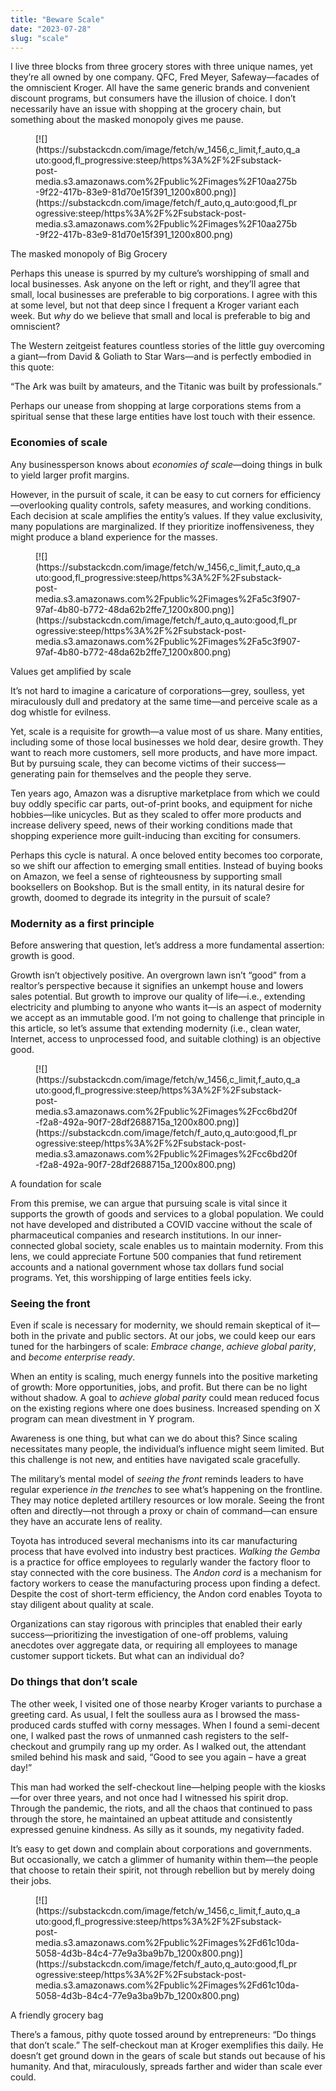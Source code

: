 ```yaml
---
title: "Beware Scale"
date: "2023-07-28"
slug: "scale"
---
```


I live three blocks from three grocery stores with three unique names, yet they’re all owned by one company. QFC, Fred Meyer, Safeway—facades of the omniscient Kroger. All have the same generic brands and convenient discount programs, but consumers have the illusion of choice. I don’t necessarily have an issue with shopping at the grocery chain, but something about the masked monopoly gives me pause.

<figure class="wp-block-image">[![](https://substackcdn.com/image/fetch/w_1456,c_limit,f_auto,q_auto:good,fl_progressive:steep/https%3A%2F%2Fsubstack-post-media.s3.amazonaws.com%2Fpublic%2Fimages%2F10aa275b-9f22-417b-83e9-81d70e15f391_1200x800.png)](https://substackcdn.com/image/fetch/f_auto,q_auto:good,fl_progressive:steep/https%3A%2F%2Fsubstack-post-media.s3.amazonaws.com%2Fpublic%2Fimages%2F10aa275b-9f22-417b-83e9-81d70e15f391_1200x800.png)</figure>The masked monopoly of Big Grocery

Perhaps this unease is spurred by my culture’s worshipping of small and local businesses. Ask anyone on the left or right, and they’ll agree that small, local businesses are preferable to big corporations. I agree with this at some level, but not that deep since I frequent a Kroger variant each week. But *why* do we believe that small and local is preferable to big and omniscient?

The Western zeitgeist features countless stories of the little guy overcoming a giant—from David &amp; Goliath to Star Wars—and is perfectly embodied in this quote:

“The Ark was built by amateurs, and the Titanic was built by professionals.”

Perhaps our unease from shopping at large corporations stems from a spiritual sense that these large entities have lost touch with their essence.

### Economies of scale

Any businessperson knows about *economies of scale*—doing things in bulk to yield larger profit margins.

However, in the pursuit of scale, it can be easy to cut corners for efficiency—overlooking quality controls, safety measures, and working conditions. Each decision at scale amplifies the entity’s values. If they value exclusivity, many populations are marginalized. If they prioritize inoffensiveness, they might produce a bland experience for the masses.

<figure class="wp-block-image">[![](https://substackcdn.com/image/fetch/w_1456,c_limit,f_auto,q_auto:good,fl_progressive:steep/https%3A%2F%2Fsubstack-post-media.s3.amazonaws.com%2Fpublic%2Fimages%2Fa5c3f907-97af-4b80-b772-48da62b2ffe7_1200x800.png)](https://substackcdn.com/image/fetch/f_auto,q_auto:good,fl_progressive:steep/https%3A%2F%2Fsubstack-post-media.s3.amazonaws.com%2Fpublic%2Fimages%2Fa5c3f907-97af-4b80-b772-48da62b2ffe7_1200x800.png)</figure>Values get amplified by scale

It’s not hard to imagine a caricature of corporations—grey, soulless, yet miraculously dull and predatory at the same time—and perceive scale as a dog whistle for evilness.

Yet, scale is a requisite for growth—a value most of us share. Many entities, including some of those local businesses we hold dear, desire growth. They want to reach more customers, sell more products, and have more impact. But by pursuing scale, they can become victims of their success—generating pain for themselves and the people they serve.

Ten years ago, Amazon was a disruptive marketplace from which we could buy oddly specific car parts, out-of-print books, and equipment for niche hobbies—like unicycles. But as they scaled to offer more products and increase delivery speed, news of their working conditions made that shopping experience more guilt-inducing than exciting for consumers.

Perhaps this cycle is natural. A once beloved entity becomes too corporate, so we shift our affection to emerging small entities. Instead of buying books on Amazon, we feel a sense of righteousness by supporting small booksellers on Bookshop. But is the small entity, in its natural desire for growth, doomed to degrade its integrity in the pursuit of scale?

### Modernity as a first principle

Before answering that question, let’s address a more fundamental assertion: growth is good.

Growth isn’t objectively positive. An overgrown lawn isn’t “good” from a realtor’s perspective because it signifies an unkempt house and lowers sales potential. But growth to improve our quality of life—i.e., extending electricity and plumbing to anyone who wants it—is an aspect of modernity we accept as an immutable good. I’m not going to challenge that principle in this article, so let’s assume that extending modernity (i.e., clean water, Internet, access to unprocessed food, and suitable clothing) is an objective good.

<figure class="wp-block-image">[![](https://substackcdn.com/image/fetch/w_1456,c_limit,f_auto,q_auto:good,fl_progressive:steep/https%3A%2F%2Fsubstack-post-media.s3.amazonaws.com%2Fpublic%2Fimages%2Fcc6bd20f-f2a8-492a-90f7-28df2688715a_1200x800.png)](https://substackcdn.com/image/fetch/f_auto,q_auto:good,fl_progressive:steep/https%3A%2F%2Fsubstack-post-media.s3.amazonaws.com%2Fpublic%2Fimages%2Fcc6bd20f-f2a8-492a-90f7-28df2688715a_1200x800.png)</figure>A foundation for scale

From this premise, we can argue that pursuing scale is vital since it supports the growth of goods and services to a global population. We could not have developed and distributed a COVID vaccine without the scale of pharmaceutical companies and research institutions. In our inner-connected global society, scale enables us to maintain modernity. From this lens, we could appreciate Fortune 500 companies that fund retirement accounts and a national government whose tax dollars fund social programs. Yet, this worshipping of large entities feels icky.

### Seeing the front

Even if scale is necessary for modernity, we should remain skeptical of it—both in the private and public sectors. At our jobs, we could keep our ears tuned for the harbingers of scale: *Embrace change*, *achieve global parity*, and *become enterprise ready*.

When an entity is scaling, much energy funnels into the positive marketing of growth: More opportunities, jobs, and profit. But there can be no light without shadow. A goal to *achieve global parity* could mean reduced focus on the existing regions where one does business. Increased spending on X program can mean divestment in Y program.

Awareness is one thing, but what can we do about this? Since scaling necessitates many people, the individual’s influence might seem limited. But this challenge is not new, and entities have navigated scale gracefully.

The military’s mental model of *seeing the front* reminds leaders to have regular experience *in the trenches* to see what’s happening on the frontline. They may notice depleted artillery resources or low morale. Seeing the front often and directly—not through a proxy or chain of command—can ensure they have an accurate lens of reality.

Toyota has introduced several mechanisms into its car manufacturing process that have evolved into industry best practices. *Walking the Gemba* is a practice for office employees to regularly wander the factory floor to stay connected with the core business. The *Andon cord* is a mechanism for factory workers to cease the manufacturing process upon finding a defect. Despite the cost of short-term efficiency, the Andon cord enables Toyota to stay diligent about quality at scale.

Organizations can stay rigorous with principles that enabled their early success—prioritizing the investigation of one-off problems, valuing anecdotes over aggregate data, or requiring all employees to manage customer support tickets. But what can an individual do?

### Do things that don’t scale

The other week, I visited one of those nearby Kroger variants to purchase a greeting card. As usual, I felt the soulless aura as I browsed the mass-produced cards stuffed with corny messages. When I found a semi-decent one, I walked past the rows of unmanned cash registers to the self-checkout and grumpily rang up my order. As I walked out, the attendant smiled behind his mask and said, “Good to see you again – have a great day!”

This man had worked the self-checkout line—helping people with the kiosks—for over three years, and not once had I witnessed his spirit drop. Through the pandemic, the riots, and all the chaos that continued to pass through the store, he maintained an upbeat attitude and consistently expressed genuine kindness. As silly as it sounds, my negativity faded.

It’s easy to get down and complain about corporations and governments. But occasionally, we catch a glimmer of humanity within them—the people that choose to retain their spirit, not through rebellion but by merely doing their jobs.

<figure class="wp-block-image">[![](https://substackcdn.com/image/fetch/w_1456,c_limit,f_auto,q_auto:good,fl_progressive:steep/https%3A%2F%2Fsubstack-post-media.s3.amazonaws.com%2Fpublic%2Fimages%2Fd61c10da-5058-4d3b-84c4-77e9a3ba9b7b_1200x800.png)](https://substackcdn.com/image/fetch/f_auto,q_auto:good,fl_progressive:steep/https%3A%2F%2Fsubstack-post-media.s3.amazonaws.com%2Fpublic%2Fimages%2Fd61c10da-5058-4d3b-84c4-77e9a3ba9b7b_1200x800.png)</figure>A friendly grocery bag

There’s a famous, pithy quote tossed around by entrepreneurs: “Do things that don’t scale.” The self-checkout man at Kroger exemplifies this daily. He doesn’t get ground down in the gears of scale but stands out because of his humanity. And that, miraculously, spreads farther and wider than scale ever could.